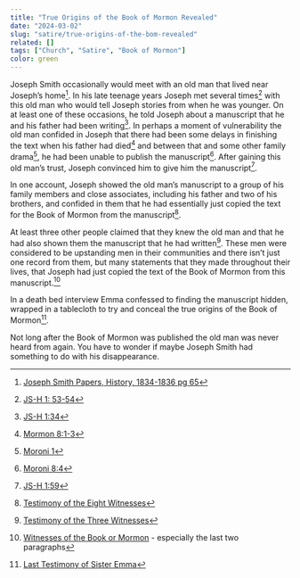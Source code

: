 ```yaml
---
title: "True Origins of the Book of Mormon Revealed"
date: "2024-03-02"
slug: "satire/true-origins-of-the-bom-revealed"
related: []
tags: ["Church", "Satire", "Book of Mormon"]
color: green
---
```


Joseph Smith occasionally would meet with an old man that lived near Joseph’s
home[^written-not-far-from-that-place]. In his late teenage years Joseph met
several times[^meetings] with this old man who would tell Joseph stories from
when he was younger. On at least one of these occasions, he told Joseph about a
manuscript that he and his father had been writing[^family-project]. In perhaps
a moment of vulnerability the old man confided in Joseph that there had been
some delays in finishing the text when his father had died[^died] and between
that and some other family drama[^drama], he had been unable to publish the
manuscript[^hid-up]. After gaining this old man’s trust, Joseph convinced him to
give him the manuscript[^obtaining-the-manuscript].

[^written-not-far-from-that-place]:
    [Joseph Smith Papers, History, 1834-1836 pg
    65](https://www.josephsmithpapers.org/paper-summary/history-1834-1836/69)

[^meetings]: [JS-H 1: 53-54](https://www.churchofjesuschrist.org/study/scriptures/pgp/js-h/1?lang=eng)
[^family-project]: [JS-H 1:34](https://www.churchofjesuschrist.org/study/scriptures/pgp/js-h/1?lang=eng)
[^died]: [Mormon 8:1-3](https://www.churchofjesuschrist.org/study/scriptures/bofm/morm/8?lang=eng)
[^drama]: [Moroni 1](https://www.churchofjesuschrist.org/study/scriptures/bofm/moro/1?lang=eng)
[^hid-up]: [Moroni 8:4](https://www.churchofjesuschrist.org/study/scriptures/bofm/morm/8?lang=eng)
[^obtaining-the-manuscript]: [JS-H 1:59](https://www.churchofjesuschrist.org/study/scriptures/pgp/js-h/1?lang=eng)

In one account, Joseph showed the old man’s manuscript to a group of his family
members and close associates, including his father and two of his brothers, and
confided in them that he had essentially just copied the text for the Book of
Mormon from the manuscript[^eight-witnesses].

[^eight-witnesses]:
    [Testimony of the Eight
    Witnesses](https://www.churchofjesuschrist.org/study/scriptures/bofm/eight?lang=eng)

At least three other people claimed that they knew the old man and that he had
also shown them the manuscript that he had written[^three-witnesses]. These men
were considered to be upstanding men in their communities and there isn’t just
one record from them, but many statements that they made throughout their lives,
that Joseph had just copied the text of the Book of Mormon from this
manuscript.[^never-renounced]

[^three-witnesses]:
    [Testimony of the Three
    Witnesses](https://www.churchofjesuschrist.org/study/scriptures/bofm/three?lang=eng)

[^never-renounced]: [Witnesses of the Book or Mormon](https://www.churchofjesuschrist.org/study/history/topics/witnesses-of-the-book-of-mormon?lang=eng) - especially the last two paragraphs

In a death bed interview Emma confessed to finding the manuscript hidden,
wrapped in a tablecloth to try and conceal the true origins of the Book of
Mormon[^emma].

[^emma]:
    [Last Testimony of Sister
    Emma](https://rsc.byu.edu/sites/default/files/pub_content/pdf/testimony%20of%20emma%20smith.pdf)

Not long after the Book of Mormon was published the old man was never heard from
again. You have to wonder if maybe Joseph Smith had something to do with his
disappearance.
